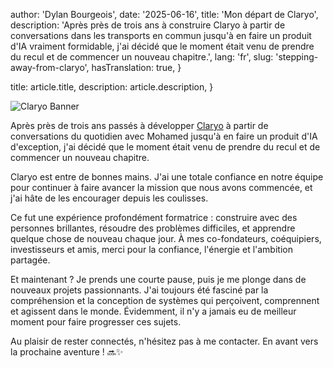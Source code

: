 
  author: 'Dylan Bourgeois',
  date: '2025-06-16',
  title: 'Mon départ de Claryo',
  description: 'Après près de trois ans à construire Claryo à partir de conversations dans les transports en commun jusqu\'à en faire un produit d\'IA vraiment formidable, j\'ai décidé que le moment était venu de prendre du recul et de commencer un nouveau chapitre.',
  lang: 'fr',
  slug: 'stepping-away-from-claryo',
  hasTranslation: true,
}

  title: article.title,
  description: article.description,
}


<Image src={claryoBanner} alt="Claryo Banner" />

Après près de trois ans passés à développer [Claryo](https://claryo.co) à partir de conversations du quotidien avec Mohamed jusqu'à en faire un produit d'IA d'exception, j'ai décidé que le moment était venu de prendre du recul et de commencer un nouveau chapitre.

Claryo est entre de bonnes mains. J'ai une totale confiance en notre équipe pour continuer à faire avancer la mission que nous avons commencée, et j'ai hâte de les encourager depuis les coulisses.

Ce fut une expérience profondément formatrice : construire avec des personnes brillantes, résoudre des problèmes difficiles, et apprendre quelque chose de nouveau chaque jour. À mes co-fondateurs, coéquipiers, investisseurs et amis, merci pour la confiance, l'énergie et l'ambition partagée.

Et maintenant ? Je prends une courte pause, puis je me plonge dans de nouveaux projets passionnants. J'ai toujours été fasciné par la compréhension et la conception de systèmes qui perçoivent, comprennent et agissent dans le monde. Évidemment, il n'y a jamais eu de meilleur moment pour faire progresser ces sujets.

Au plaisir de rester connectés, n'hésitez pas à me contacter. En avant vers la prochaine aventure ! 🔜✨ 